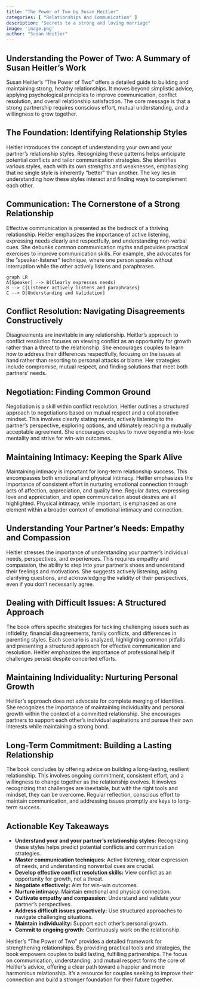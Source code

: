 ```yaml
---
title: "The Power of Two by Susan Heitler"
categories: [ "Relationships And Communication" ]
description: "Secrets to a strong and loving marriage"
image: 'image.png'
author: "Susan Heitler"
---
```

## Understanding the Power of Two: A Summary of Susan Heitler's Work

Susan Heitler's "The Power of Two" offers a detailed guide to building and maintaining strong, healthy relationships. It moves beyond simplistic advice, applying psychological principles to improve communication, conflict resolution, and overall relationship satisfaction. The core message is that a strong partnership requires conscious effort, mutual understanding, and a willingness to grow together.


##  The Foundation: Identifying Relationship Styles

Heitler introduces the concept of understanding your own and your partner's relationship styles. Recognizing these patterns helps anticipate potential conflicts and tailor communication strategies.  She identifies various styles, each with its own strengths and weaknesses, emphasizing that no single style is inherently "better" than another.  The key lies in understanding how these styles interact and finding ways to complement each other.


##  Communication: The Cornerstone of a Strong Relationship

Effective communication is presented as the bedrock of a thriving relationship. Heitler emphasizes the importance of active listening, expressing needs clearly and respectfully, and understanding non-verbal cues.  She debunks common communication myths and provides practical exercises to improve communication skills.  For example, she advocates for the "speaker-listener" technique, where one person speaks without interruption while the other actively listens and paraphrases.

```mermaid
graph LR
A[Speaker] --> B(Clearly expresses needs)
B --> C{Listener actively listens and paraphrases}
C --> D[Understanding and Validation]
```

##  Conflict Resolution: Navigating Disagreements Constructively

Disagreements are inevitable in any relationship. Heitler's approach to conflict resolution focuses on viewing conflict as an opportunity for growth rather than a threat to the relationship. She encourages couples to learn how to address their differences respectfully, focusing on the issues at hand rather than resorting to personal attacks or blame. Her strategies include compromise, mutual respect, and finding solutions that meet both partners' needs.


##  Negotiation: Finding Common Ground

Negotiation is a skill within conflict resolution. Heitler outlines a structured approach to negotiations based on mutual respect and a collaborative mindset. This involves clearly stating needs, actively listening to the partner's perspective, exploring options, and ultimately reaching a mutually acceptable agreement. She encourages couples to move beyond a win-lose mentality and strive for win-win outcomes.


##  Maintaining Intimacy: Keeping the Spark Alive

Maintaining intimacy is important for long-term relationship success. This encompasses both emotional and physical intimacy. Heitler emphasizes the importance of consistent effort in nurturing emotional connection through acts of affection, appreciation, and quality time. Regular dates, expressing love and appreciation, and open communication about desires are all highlighted. Physical intimacy, while important, is emphasized as one element within a broader context of emotional intimacy and connection.


##  Understanding Your Partner's Needs: Empathy and Compassion

Heitler stresses the importance of understanding your partner's individual needs, perspectives, and experiences. This requires empathy and compassion, the ability to step into your partner's shoes and understand their feelings and motivations.  She suggests actively listening, asking clarifying questions, and acknowledging the validity of their perspectives, even if you don't necessarily agree.


##  Dealing with Difficult Issues: A Structured Approach

The book offers specific strategies for tackling challenging issues such as infidelity, financial disagreements, family conflicts, and differences in parenting styles.  Each scenario is analyzed, highlighting common pitfalls and presenting a structured approach for effective communication and resolution. Heitler emphasizes the importance of professional help if challenges persist despite concerted efforts.


##  Maintaining Individuality: Nurturing Personal Growth

Heitler's approach does not advocate for complete merging of identities.  She recognizes the importance of maintaining individuality and personal growth within the context of a committed relationship.  She encourages partners to support each other's individual aspirations and pursue their own interests while maintaining a strong bond.


##  Long-Term Commitment: Building a Lasting Relationship

The book concludes by offering advice on building a long-lasting, resilient relationship. This involves ongoing commitment, consistent effort, and a willingness to change together as the relationship evolves. It involves recognizing that challenges are inevitable, but with the right tools and mindset, they can be overcome. Regular reflection, conscious effort to maintain communication, and addressing issues promptly are keys to long-term success.


## Actionable Key Takeaways

* **Understand your and your partner's relationship styles:** Recognizing these styles helps predict potential conflicts and communication strategies.
* **Master communication techniques:**  Active listening, clear expression of needs, and understanding nonverbal cues are crucial.
* **Develop effective conflict resolution skills:**  View conflict as an opportunity for growth, not a threat.
* **Negotiate effectively:** Aim for win-win outcomes.
* **Nurture intimacy:** Maintain emotional and physical connection.
* **Cultivate empathy and compassion:**  Understand and validate your partner's perspectives.
* **Address difficult issues proactively:**  Use structured approaches to navigate challenging situations.
* **Maintain individuality:**  Support each other's personal growth.
* **Commit to ongoing growth:**  Continuously work on the relationship.

Heitler’s "The Power of Two" provides a detailed framework for strengthening relationships. By providing practical tools and strategies, the book empowers couples to build lasting, fulfilling partnerships. The focus on communication, understanding, and mutual respect forms the core of Heitler's advice, offering a clear path toward a happier and more harmonious relationship.  It's a resource for couples seeking to improve their connection and build a stronger foundation for their future together.

